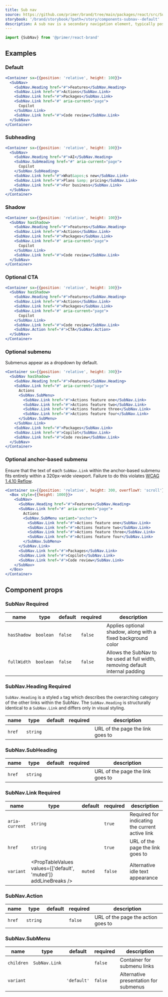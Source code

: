 ```yaml
---
title: Sub nav
source: https://github.com/primer/brand/tree/main/packages/react/src/SubNav/SubNav.tsx
storybook: '/brand/storybook/?path=/story/components-subnav--default'
description: A sub nav is a secondary navigation element, typically positioned beneath a primary navigation.
---
```



```js
import {SubNav} from '@primer/react-brand'
```

## Examples

### Default

```jsx live
<Container sx={{position: 'relative', height: 100}}>
  <SubNav>
    <SubNav.Heading href="#">Features</SubNav.Heading>
    <SubNav.Link href="#">Actions</SubNav.Link>
    <SubNav.Link href="#">Packages</SubNav.Link>
    <SubNav.Link href="#" aria-current="page">
      Copilot
    </SubNav.Link>
    <SubNav.Link href="#">Code review</SubNav.Link>
  </SubNav>
</Container>
```

### Subheading

```jsx live
<Container sx={{position: 'relative', height: 100}}>
  <SubNav>
    <SubNav.Heading href="#">AI</SubNav.Heading>
    <SubNav.SubHeading href="#" aria-current="page">
      Copilot
    </SubNav.SubHeading>
    <SubNav.Link href="#">What&apos;s new</SubNav.Link>
    <SubNav.Link href="#">Plans &amp; pricing</SubNav.Link>
    <SubNav.Link href="#">For business</SubNav.Link>
  </SubNav>
</Container>
```

### Shadow

```jsx live
<Container sx={{position: 'relative', height: 100}}>
  <SubNav hasShadow>
    <SubNav.Heading href="#">Features</SubNav.Heading>
    <SubNav.Link href="#">Actions</SubNav.Link>
    <SubNav.Link href="#">Packages</SubNav.Link>
    <SubNav.Link href="#" aria-current="page">
      Copilot
    </SubNav.Link>
    <SubNav.Link href="#">Code review</SubNav.Link>
  </SubNav>
</Container>
```

### Optional CTA

```jsx live
<Container sx={{position: 'relative', height: 100}}>
  <SubNav hasShadow>
    <SubNav.Heading href="#">Features</SubNav.Heading>
    <SubNav.Link href="#">Actions</SubNav.Link>
    <SubNav.Link href="#">Packages</SubNav.Link>
    <SubNav.Link href="#" aria-current="page">
      Copilot
    </SubNav.Link>
    <SubNav.Link href="#">Code review</SubNav.Link>
    <SubNav.Action href="#">CTA</SubNav.Action>
  </SubNav>
</Container>
```

### Optional submenu

Submenus appear as a dropdown by default.

```jsx live
<Container sx={{position: 'relative', height: 300}}>
  <SubNav hasShadow>
    <SubNav.Heading href="#">Features</SubNav.Heading>
    <SubNav.Link href="#" aria-current="page">
      Actions
      <SubNav.SubMenu>
        <SubNav.Link href="#">Actions feature one</SubNav.Link>
        <SubNav.Link href="#">Actions feature two</SubNav.Link>
        <SubNav.Link href="#">Actions feature three</SubNav.Link>
        <SubNav.Link href="#">Actions feature four</SubNav.Link>
      </SubNav.SubMenu>
    </SubNav.Link>
    <SubNav.Link href="#">Packages</SubNav.Link>
    <SubNav.Link href="#">Copilot</SubNav.Link>
    <SubNav.Link href="#">Code review</SubNav.Link>
  </SubNav>
</Container>
```

### Optional anchor-based submenu

Ensure that the text of each `SubNav.Link` within the anchor-based submenu fits entirely within a 320px-wide viewport. Failure to do this violates [WCAG 1.4.10 Reflow](https://github.com/github/accessibility-audit-guide/blob/main/web/WCAG/1.4.10%20Reflow.md).

```jsx live
<Container sx={{position: 'relative', height: 300, overflowY: 'scroll'}}>
  <Box style={{height: 1000}}>
    <SubNav>
      <SubNav.Heading href="#">Features</SubNav.Heading>
      <SubNav.Link href="#" aria-current="page">
        Actions
        <SubNav.SubMenu variant="anchor">
          <SubNav.Link href="#">Actions feature one</SubNav.Link>
          <SubNav.Link href="#">Actions feature two</SubNav.Link>
          <SubNav.Link href="#">Actions feature three</SubNav.Link>
          <SubNav.Link href="#">Actions feature four</SubNav.Link>
        </SubNav.SubMenu>
      </SubNav.Link>
      <SubNav.Link href="#">Packages</SubNav.Link>
      <SubNav.Link href="#">Copilot</SubNav.Link>
      <SubNav.Link href="#">Code review</SubNav.Link>
    </SubNav>
  </Box>
</Container>
```

## Component props

### SubNav <Label>Required</Label>

| name        | type      | default | required | description                                                                   |
| ----------- | --------- | ------- | -------- | ----------------------------------------------------------------------------- |
| `hasShadow` | `boolean` | `false` | `false`  | Applies optional shadow, along with a fixed background color                  |
| `fullWidth` | `boolean` | `false` | `false`  | Allows the SubNav to be used at full width, removing default internal padding |

### SubNav.Heading <Label>Required</Label>

`SubNav.Heading` is a styled `a` tag which describes the overarching category of the other links within the SubNav. The `SubNav.Heading` is structurally identical to a `SubNav.Link` and differs only in visual styling.

| name   | type     | default | required | description                      |
| ------ | -------- | ------- | -------- | -------------------------------- |
| `href` | `string` |         |          | URL of the page the link goes to |

### SubNav.SubHeading

| name   | type     | default | required | description                      |
| ------ | -------- | ------- | -------- | -------------------------------- |
| `href` | `string` |         |          | URL of the page the link goes to |

### SubNav.Link <Label>Required</Label>

| name           | type                                                            | default | required | description                                     |
| -------------- | --------------------------------------------------------------- | ------- | -------- | ----------------------------------------------- |
| `aria-current` | `string`                                                        |         | `true`   | Required for indicating the current active link |
| `href`         | `string`                                                        |         | `true`   | URL of the page the link goes to                |
| `variant`      | <PropTableValues values={['default', 'muted']} addLineBreaks /> | `muted` | `false`  | Alternative idle text appearance                |

### SubNav.Action

| name   | type     | default | required | description                        |
| ------ | -------- | ------- | -------- | ---------------------------------- |
| `href` | `string` |         | `false`  | URL of the page the action goes to |

### SubNav.SubMenu

| name       | type                                                                  | default     | required | description                           |
| ---------- | --------------------------------------------------------------------- | ----------- | -------- | ------------------------------------- |
| `children` | `SubNav.Link`                                                         |             | `false`  | Container for submenu links           |
| `variant`  | <PropTableValues values={[...SubNavSubMenuVariants]} addLineBreaks /> | `'default'` | `false`  | Alternative presentation for submenus |
